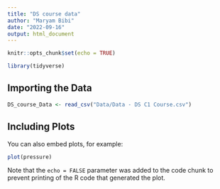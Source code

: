 ```yaml
---
title: "DS course data"
author: "Maryam Bibi"
date: "2022-09-16"
output: html_document
---
```


```r
knitr::opts_chunk$set(echo = TRUE)

library(tidyverse)
```

## Importing the Data



```r


DS_course_Data <- read_csv("Data/Data - DS C1 Course.csv")
```

## Including Plots

You can also embed plots, for example:

```r
plot(pressure)
```

Note that the `echo = FALSE` parameter was added to the code chunk to prevent printing of the R code that generated the plot.
